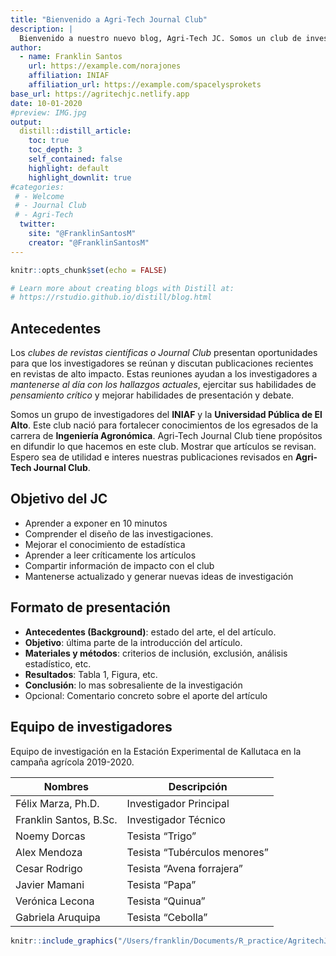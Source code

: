 ```yaml
---
title: "Bienvenido a Agri-Tech Journal Club"
description: |
  Bienvenido a nuestro nuevo blog, Agri-Tech JC. Somos un club de investigadores de las ciencias agropecuarias.
author:
  - name: Franklin Santos
    url: https://example.com/norajones
    affiliation: INIAF
    affiliation_url: https://example.com/spacelysprokets
base_url: https://agritechjc.netlify.app
date: 10-01-2020
#preview: IMG.jpg
output:
  distill::distill_article:
    toc: true
    toc_depth: 3
    self_contained: false
    highlight: default
    highlight_downlit: true
#categories:
 # - Welcome
 # - Journal Club
 # - Agri-Tech
  twitter:
    site: "@FranklinSantosM"
    creator: "@FranklinSantosM"
---
```


```r
knitr::opts_chunk$set(echo = FALSE)

# Learn more about creating blogs with Distill at:
# https://rstudio.github.io/distill/blog.html

```

## Antecedentes
Los *clubes de revistas científicas o Journal Club* presentan oportunidades para que los investigadores se reúnan y discutan publicaciones recientes en revistas de alto impacto. Estas reuniones ayudan a los investigadores a *mantenerse al día con los hallazgos actuales*, ejercitar sus habilidades de *pensamiento crítico* y mejorar habilidades de presentación y debate.

Somos un grupo de investigadores del **INIAF** y la **Universidad Pública de El Alto**. Este club nació para fortalecer conocimientos de los egresados de la carrera de **Ingeniería Agronómica**. Agri-Tech Journal Club tiene propósitos en difundir lo que hacemos en este club. Mostrar que artículos se revisan. Espero sea de utilidad e interes nuestras publicaciones revisados en **Agri-Tech Journal Club**.

## Objetivo del JC
- Aprender a exponer en 10 minutos
- Comprender el diseño de las investigaciones.
- Mejorar el conocimiento de estadística 
- Aprender a leer críticamente los artículos 
- Compartir información de impacto con el club
- Mantenerse actualizado y generar nuevas ideas de investigación

## Formato de presentación 
* **Antecedentes (Background)**: estado del arte, el del artículo.
* **Objetivo**: última parte de la introducción del artículo.
* **Materiales y métodos**: criterios de inclusión, exclusión, análisis estadístico, etc.
* **Resultados**: Tabla 1, Figura, etc.
* **Conclusión**: lo mas sobresaliente de la investigación
* Opcional: Comentario concreto sobre el aporte del artículo

## Equipo de investigadores
Equipo de investigación en la Estación Experimental de Kallutaca en la campaña agrícola 2019-2020.

| Nombres                   | Descripción                   |
|---------------------------|-------------------------------|
| Félix Marza, Ph.D.        | Investigador Principal        |
| Franklin Santos, B.Sc.    | Investigador Técnico          |
| Noemy Dorcas              | Tesista "Trigo"               |
| Alex Mendoza              | Tesista "Tubérculos menores"  |
| Cesar Rodrigo             | Tesista "Avena forrajera"     |
| Javier Mamani             | Tesista "Papa"                |
| Verónica Lecona           | Tesista "Quinua"              |
| Gabriela Aruquipa         | Tesista "Cebolla"             |



```r
knitr::include_graphics("/Users/franklin/Documents/R_practice/AgritechJC/_posts/welcome/IMG.jpg")
```

